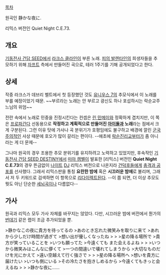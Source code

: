 [[목차]]

{{{#!html
<script type="text/javascript" src="http://ext.nicovideo.jp/thumb_watch/sm2255235"></script><noscript><a href="http://www.nicovideo.jp/watch/sm2255235">【ニコニコ動画】ラクス・クライン『静かな夜に』Full</a></noscript>
</object>}}}
원곡인 静かな夜に.

{{{#!html
<script type="text/javascript" src="http://ext.nicovideo.jp/thumb_watch/sm2437219"></script><noscript><a href="http://www.nicovideo.jp/watch/sm2437219">【ニコニコ動画】Quiet Night C.E.73 高音質Ve</a></noscript>
</object>}}}
리믹스 버전인 Quiet Night C.E.73.

== 개요 ==
[[기동전사 건담 SEED]]에서 [[라크스 클라인]]이 부른 노래. [[피의 발렌타인]]의 희생자들을 추모하기 위해 [[자프트]] 측에서 만들어진 곡으로, 테러 1주기를 기해 공개되었다고 한다.

== 상세 ==
작중 라크스가 데브리 벨트에서 첫 등장했던 것도 [[유니우스 7]]의 추모식에서 이 노래를 부를 예정이었기 때문. ~~부르라는 노래는 안 부르고 광신도 하나 포섭하시는 락순교주느님의 위엄~~

전란 속에서 노래로 민중을 진정시킨다는 컨셉은 [[린 민메이]]와 정확하게 겹치지만, 이 쪽은 [[프로파간다]] 선동용으로 '''작정하고 계획적으로 만들어진 [[아이돌]]과 노래'''라는 점에서 크게 구분된다. 그런 이유 탓에 가사나 곡 분위기가 호평임에도 불구하고 배경에 깔린 [[군국주의]]적인 사상 때문에 호오가 많이 갈리는 편이다. --애초에 [[락순진리교]]부터가 좀 아니라는 게 더 문제--

그나마 원곡의 경우 조용한 추모 분위기를 유지하려고 노력하고 있었지만, 후속작인 [[기동전사 건담 SEED DESTINY]]에서 [[미아 캠벨]]이 발표한 [리믹스] 버전인 '''Quiet Night C.E.73'''의 경우 뜬금없이 [[나이트]] [[DJ]] 리믹스 버전으로 나온지라 [[건덕후]]들에게 [[충격과 공포]]를 선사했다. 그래서 리믹스판을 통칭 '''요란한 밤에''' 혹은 '''시끄러운 밤에'''로 불리며, 그래서 저 두 키워드로 검색하면 이 항목으로 [[리다이렉트]]된다. --이 쯤 되면, 더 이상 추모도 뭣도 아닌 단순한 [[세뇌]]곡이나 다름없다--

== 가사 ==
원곡과 리믹스 모두 가사 자체를 바꾸지는 않았다. 
다만, 시끄러운 밤에 버전에서 뭔가의 [[번데기]] 같은 랩이 조금 추가되었을 뿐.

>静かなこの夜に貴方を待ってるの
>あのとき忘れた微笑みを取りに来て
>あれから少しだけ時間が過ぎて
>想い出が優しくなったね
>
>
>星の降る場所で
>貴方が笑っていることを
>いつも願ってた
>今遠くても また会えるよね
>
>
>いつから微笑みはこんなに儚くて
>一つの間違いで壊れてしまうから
>大切なものだけを光にかえて
>遠い空越えて行く強さで
>
>
>星の降る場所へ
>想いを貴方に届けたい
>いつも側にいる
>その冷たさを抱きしめるから
>今遠くてもきっと会えるね
>
>
>静かな夜に……

